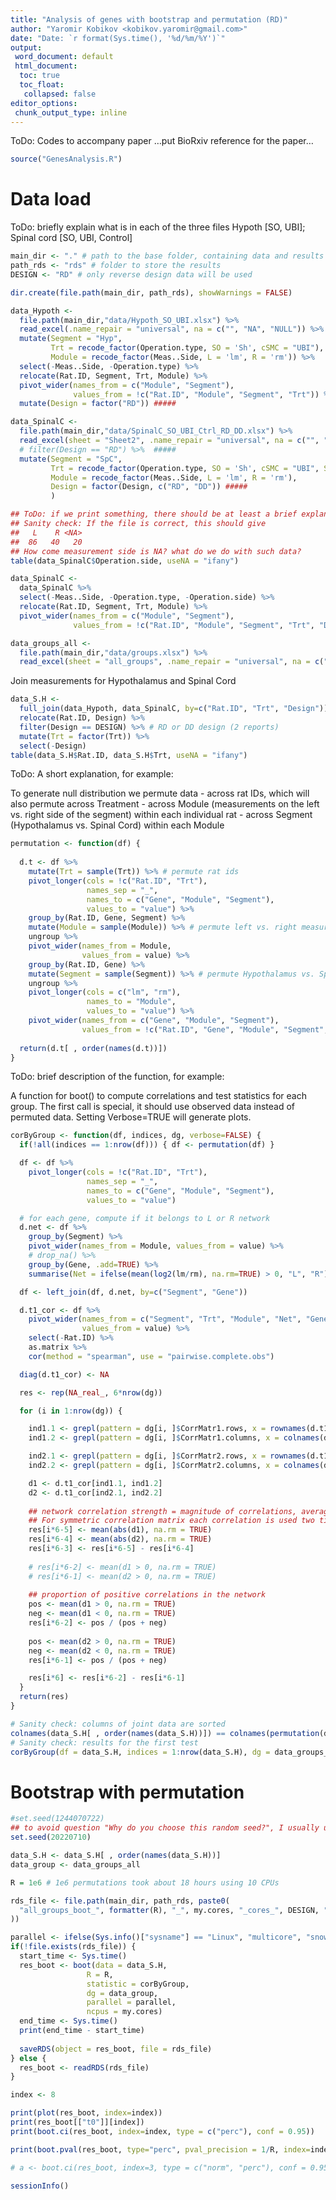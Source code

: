 ```yaml
---
title: "Analysis of genes with bootstrap and permutation (RD)"
author: "Yaromir Kobikov <kobikov.yaromir@gmail.com>"
date: "Date: `r format(Sys.time(), '%d/%m/%Y')`"
output:
 word_document: default
 html_document:
  toc: true
  toc_float:
   collapsed: false
editor_options:
 chunk_output_type: inline
---
```


ToDo: Codes to accompany paper ...put BioRxiv reference for the paper... 

```r
source("GenesAnalysis.R")
```
# 
<!-- # https://thomasleeper.com/Rcourse/Tutorials/permutationtests.html -->

# Data load

ToDo: briefly explain what is in each of the three files
Hypoth [SO, UBI];
Spinal cord [SO, UBI, Control]

```r
main_dir <- "." # path to the base folder, containing data and results
path_rds <- "rds" # folder to store the results
DESIGN <- "RD" # only reverse design data will be used

dir.create(file.path(main_dir, path_rds), showWarnings = FALSE)

data_Hypoth <-
  file.path(main_dir,"data/Hypoth_SO_UBI.xlsx") %>% 
  read_excel(.name_repair = "universal", na = c("", "NA", "NULL")) %>% 
  mutate(Segment = "Hyp",
         Trt = recode_factor(Operation.type, SO = 'Sh', cSMC = "UBI"),
         Module = recode_factor(Meas..Side, L = 'lm', R = 'rm')) %>% 
  select(-Meas..Side, -Operation.type) %>% 
  relocate(Rat.ID, Segment, Trt, Module) %>% 
  pivot_wider(names_from = c("Module", "Segment"),
              values_from = !c("Rat.ID", "Module", "Segment", "Trt")) %>% 
  mutate(Design = factor("RD")) #####

data_SpinalC <-
  file.path(main_dir,"data/SpinalC_SO_UBI_Ctrl_RD_DD.xlsx") %>%
  read_excel(sheet = "Sheet2", .name_repair = "universal", na = c("", "NA", "NULL")) %>% 
  # filter(Design == "RD") %>%  #####
  mutate(Segment = "SpC",
         Trt = recode_factor(Operation.type, SO = 'Sh', cSMC = "UBI", SMC = "UBI"),
         Module = recode_factor(Meas..Side, L = 'lm', R = 'rm'),
         Design = factor(Design, c("RD", "DD")) #####
         )

## ToDo: if we print something, there should be at least a brief explanation. For example:
## Sanity check: If the file is correct, this should give
##   L    R <NA> 
##  86   40   20 
## How come measurement side is NA? what do we do with such data?
table(data_SpinalC$Operation.side, useNA = "ifany")

data_SpinalC <- 
  data_SpinalC %>% 
  select(-Meas..Side, -Operation.type, -Operation.side) %>% 
  relocate(Rat.ID, Segment, Trt, Module) %>% 
  pivot_wider(names_from = c("Module", "Segment"),
              values_from = !c("Rat.ID", "Module", "Segment", "Trt", "Design")) #####

data_groups_all <-
  file.path(main_dir,"data/groups.xlsx") %>%
  read_excel(sheet = "all_groups", .name_repair = "universal", na = c("", "NA", "NULL"))
```

Join measurements for Hypothalamus and Spinal Cord

```r
data_S.H <- 
  full_join(data_Hypoth, data_SpinalC, by=c("Rat.ID", "Trt", "Design")) %>%
  relocate(Rat.ID, Design) %>% 
  filter(Design == DESIGN) %>% # RD or DD design (2 reports)
  mutate(Trt = factor(Trt)) %>% 
  select(-Design)
table(data_S.H$Rat.ID, data_S.H$Trt, useNA = "ifany")
```

ToDo: A short explanation, for example:

To generate null distribution we permute data 
 - across rat IDs, which will also permute across Treatment
 - across Module (measurements on the left vs. right side of the segment) within each individual rat
 - across Segment (Hypothalamus vs. Spinal Cord) within each Module

```r
permutation <- function(df) {
  
  d.t <- df %>%
    mutate(Trt = sample(Trt)) %>% # permute rat ids
    pivot_longer(cols = !c("Rat.ID", "Trt"),
                 names_sep = "_",
                 names_to = c("Gene", "Module", "Segment"),
                 values_to = "value") %>%
    group_by(Rat.ID, Gene, Segment) %>%
    mutate(Module = sample(Module)) %>% # permute left vs. right measurement sides
    ungroup %>%
    pivot_wider(names_from = Module,
                values_from = value) %>%
    group_by(Rat.ID, Gene) %>%
    mutate(Segment = sample(Segment)) %>% # permute Hypothalamus vs. Spinal Cord
    ungroup %>%
    pivot_longer(cols = c("lm", "rm"),
                 names_to = "Module",
                 values_to = "value") %>%
    pivot_wider(names_from = c("Gene", "Module", "Segment"),
                values_from = !c("Rat.ID", "Gene", "Module", "Segment", "Trt"))
  
  return(d.t[ , order(names(d.t))])
}
```

ToDo: brief description of the function, for example:

A function for boot() to compute correlations and test statistics for each group.
The first call is special, it should use observed data instead of permuted data.
Setting Verbose=TRUE will generate plots.

```r
corByGroup <- function(df, indices, dg, verbose=FALSE) {
  if(!all(indices == 1:nrow(df))) { df <- permutation(df) }

  df <- df %>%
    pivot_longer(cols = !c("Rat.ID", "Trt"),
                 names_sep = "_",
                 names_to = c("Gene", "Module", "Segment"),
                 values_to = "value")

  # for each gene, compute if it belongs to L or R network
  d.net <- df %>%
    group_by(Segment) %>%
    pivot_wider(names_from = Module, values_from = value) %>%
    # drop_na() %>%
    group_by(Gene, .add=TRUE) %>%
    summarise(Net = ifelse(mean(log2(lm/rm), na.rm=TRUE) > 0, "L", "R") , .groups = "drop_last")

  df <- left_join(df, d.net, by=c("Segment", "Gene"))

  d.t1_cor <- df %>%
    pivot_wider(names_from = c("Segment", "Trt", "Module", "Net", "Gene"),
                values_from = value) %>%
    select(-Rat.ID) %>%
    as.matrix %>%
    cor(method = "spearman", use = "pairwise.complete.obs")

  diag(d.t1_cor) <- NA

  res <- rep(NA_real_, 6*nrow(dg))

  for (i in 1:nrow(dg)) {

    ind1.1 <- grepl(pattern = dg[i, ]$CorrMatr1.rows, x = rownames(d.t1_cor))
    ind1.2 <- grepl(pattern = dg[i, ]$CorrMatr1.columns, x = colnames(d.t1_cor))

    ind2.1 <- grepl(pattern = dg[i, ]$CorrMatr2.rows, x = rownames(d.t1_cor))
    ind2.2 <- grepl(pattern = dg[i, ]$CorrMatr2.columns, x = colnames(d.t1_cor))

    d1 <- d.t1_cor[ind1.1, ind1.2]
    d2 <- d.t1_cor[ind2.1, ind2.2]
    
    ## network correlation strength = magnitude of correlations, averaged across all parwise correlations
    ## For symmetric correlation matrix each correlation is used two times, but it does not affect the average.
    res[i*6-5] <- mean(abs(d1), na.rm = TRUE)
    res[i*6-4] <- mean(abs(d2), na.rm = TRUE)
    res[i*6-3] <- res[i*6-5] - res[i*6-4]
    
    # res[i*6-2] <- mean(d1 > 0, na.rm = TRUE)
    # res[i*6-1] <- mean(d2 > 0, na.rm = TRUE)
    
    ## proportion of positive correlations in the network
    pos <- mean(d1 > 0, na.rm = TRUE)
    neg <- mean(d1 < 0, na.rm = TRUE)
    res[i*6-2] <- pos / (pos + neg)
    
    pos <- mean(d2 > 0, na.rm = TRUE)
    neg <- mean(d2 < 0, na.rm = TRUE)
    res[i*6-1] <- pos / (pos + neg)

    res[i*6] <- res[i*6-2] - res[i*6-1]
  }
  return(res)
}
```

```r
# Sanity check: columns of joint data are sorted
colnames(data_S.H[ , order(names(data_S.H))]) == colnames(permutation(data_S.H[ , order(names(data_S.H))]))
# Sanity check: results for the first test
corByGroup(df = data_S.H, indices = 1:nrow(data_S.H), dg = data_groups_all %>% slice(1:1))
```

# Bootstrap with permutation

```r
#set.seed(1244070722)
## to avoid question "Why do you choose this random seed?", I usually used the date
set.seed(20220710)

data_S.H <- data_S.H[ , order(names(data_S.H))]
data_group <- data_groups_all

R = 1e6 # 1e6 permutations took about 18 hours using 10 CPUs

rds_file <- file.path(main_dir, path_rds, paste0(
  "all_groups_boot_", formatter(R), "_", my.cores, "_cores_", DESIGN, ".rds"
))

parallel <- ifelse(Sys.info()["sysname"] == "Linux", "multicore", "snow")
if(!file.exists(rds_file)) {
  start_time <- Sys.time()
  res_boot <- boot(data = data_S.H,
                 R = R,
                 statistic = corByGroup,
                 dg = data_group,
                 parallel = parallel,
                 ncpus = my.cores)
  end_time <- Sys.time()
  print(end_time - start_time)
  
  saveRDS(object = res_boot, file = rds_file)
} else {
  res_boot <- readRDS(rds_file)
}
```

```r
index <- 8

print(plot(res_boot, index=index))
print(res_boot[["t0"]][index])
print(boot.ci(res_boot, index=index, type = c("perc"), conf = 0.95))

print(boot.pval(res_boot, type="perc", pval_precision = 1/R, index=index, theta_null = res_boot[["t0"]][index]))

# a <- boot.ci(res_boot, index=3, type = c("norm", "perc"), conf = 0.95)
```

```r
sessionInfo()
```
